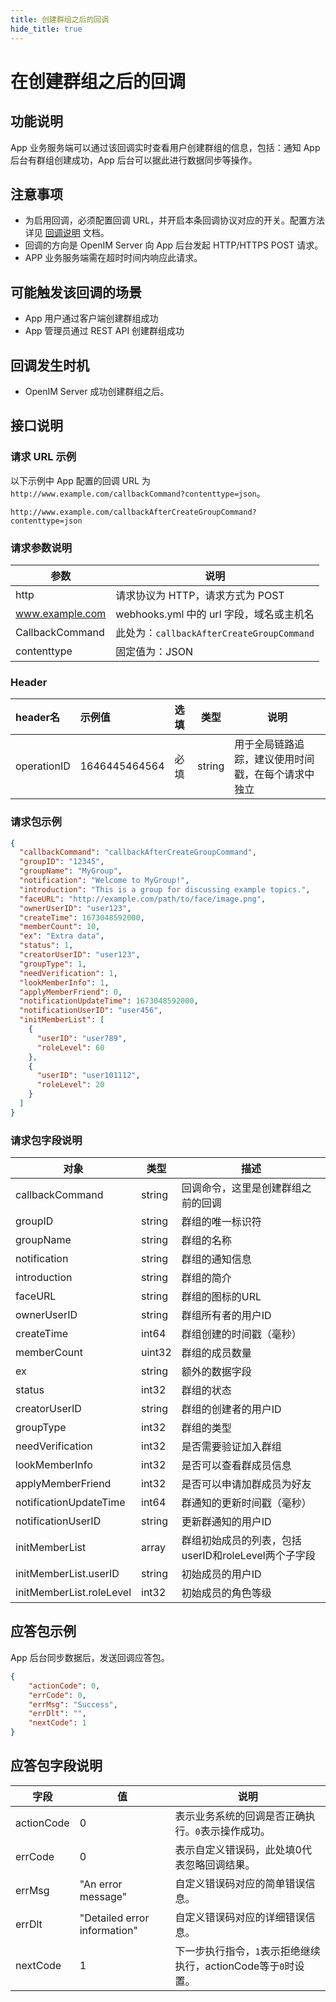 ```yaml
---
title: 创建群组之后的回调
hide_title: true
---
```



# 在创建群组之后的回调

## 功能说明
App 业务服务端可以通过该回调实时查看用户创建群组的信息，包括：通知 App 后台有群组创建成功，App 后台可以据此进行数据同步等操作。

## 注意事项
- 为启用回调，必须配置回调 URL，并开启本条回调协议对应的开关。配置方法详见 [回调说明](../introduction) 文档。
- 回调的方向是 OpenIM Server 向 App 后台发起 HTTP/HTTPS POST 请求。
- APP 业务服务端需在超时时间内响应此请求。

## 可能触发该回调的场景
- App 用户通过客户端创建群组成功
- App 管理员通过 REST API 创建群组成功

## 回调发生时机
- OpenIM Server 成功创建群组之后。

## 接口说明

### 请求 URL 示例
以下示例中 App 配置的回调 URL 为 `http://www.example.com/callbackCommand?contenttype=json`。
```plaintext
http://www.example.com/callbackAfterCreateGroupCommand?contenttype=json
```

### 请求参数说明

| 参数            | 说明                                              |
| --------------- | ------------------------------------------------- |
| http            | 请求协议为 HTTP，请求方式为 POST                  |
| www.example.com | webhooks.yml 中的 url 字段，域名或主机名 |
| CallbackCommand | 此处为：`callbackAfterCreateGroupCommand`         |
| contenttype     | 固定值为：JSON                                    |

### Header
| header名     | 示例值           | 选填  | 类型     | 说明                  |
|:------------|:--------------|:----|--------|---------------------|
| operationID | 1646445464564 | 必填  | string | 用于全局链路追踪，建议使用时间戳，在每个请求中独立 |

### 请求包示例
```json
{
  "callbackCommand": "callbackAfterCreateGroupCommand",
  "groupID": "12345",
  "groupName": "MyGroup",
  "notification": "Welcome to MyGroup!",
  "introduction": "This is a group for discussing example topics.",
  "faceURL": "http://example.com/path/to/face/image.png",
  "ownerUserID": "user123",
  "createTime": 1673048592000,
  "memberCount": 10,
  "ex": "Extra data",
  "status": 1,
  "creatorUserID": "user123",
  "groupType": 1,
  "needVerification": 1,
  "lookMemberInfo": 1,
  "applyMemberFriend": 0,
  "notificationUpdateTime": 1673048592000,
  "notificationUserID": "user456",
  "initMemberList": [
    {
      "userID": "user789",
      "roleLevel": 60
    },
    {
      "userID": "user101112",
      "roleLevel": 20
    }
  ]
}

```




### 请求包字段说明

| 对象                     | 类型   | 描述                                                    |
|-------------------------|--------|----------------------------------------------------------------|
| callbackCommand         | string | 回调命令，这里是创建群组之前的回调                             |
| groupID                 | string | 群组的唯一标识符                                               |
| groupName               | string | 群组的名称                                                     |
| notification            | string | 群组的通知信息                                                 |
| introduction            | string | 群组的简介                                                     |
| faceURL                 | string | 群组的图标的URL                                                |
| ownerUserID             | string | 群组所有者的用户ID                                             |
| createTime              | int64  | 群组创建的时间戳（毫秒）                                       |
| memberCount             | uint32 | 群组的成员数量                                                 |
| ex                      | string | 额外的数据字段                                                 |
| status                  | int32  | 群组的状态                                                     |
| creatorUserID           | string | 群组的创建者的用户ID                                           |
| groupType               | int32  | 群组的类型                                                     |
| needVerification        | int32  | 是否需要验证加入群组                                           |
| lookMemberInfo          | int32  | 是否可以查看群成员信息                                         |
| applyMemberFriend       | int32  | 是否可以申请加群成员为好友                                     |
| notificationUpdateTime  | int64  | 群通知的更新时间戳（毫秒）                                     |
| notificationUserID      | string | 更新群通知的用户ID                                             |
| initMemberList          | array  | 群组初始成员的列表，包括userID和roleLevel两个子字段            |
| initMemberList.userID   | string | 初始成员的用户ID                                               |
| initMemberList.roleLevel| int32  | 初始成员的角色等级               |


## 应答包示例
App 后台同步数据后，发送回调应答包。

```json
{
    "actionCode": 0,
    "errCode": 0,
    "errMsg": "Success",
    "errDlt": "",
    "nextCode": 1
}

```

## 应答包字段说明

| 字段         | 值                           | 说明                                       |
|-------------|------------------------------|------------------------------------------|
| actionCode  | 0                            | 表示业务系统的回调是否正确执行。`0`表示操作成功。     |
| errCode     | 0                            | 表示自定义错误码，此处填0代表忽略回调结果。|
| errMsg      | "An error message"           | 自定义错误码对应的简单错误信息。|
| errDlt      | "Detailed error information" | 自定义错误码对应的详细错误信息。|
| nextCode    | 1                            | 下一步执行指令，`1`表示拒绝继续执行，actionCode等于`0`时设置。|

